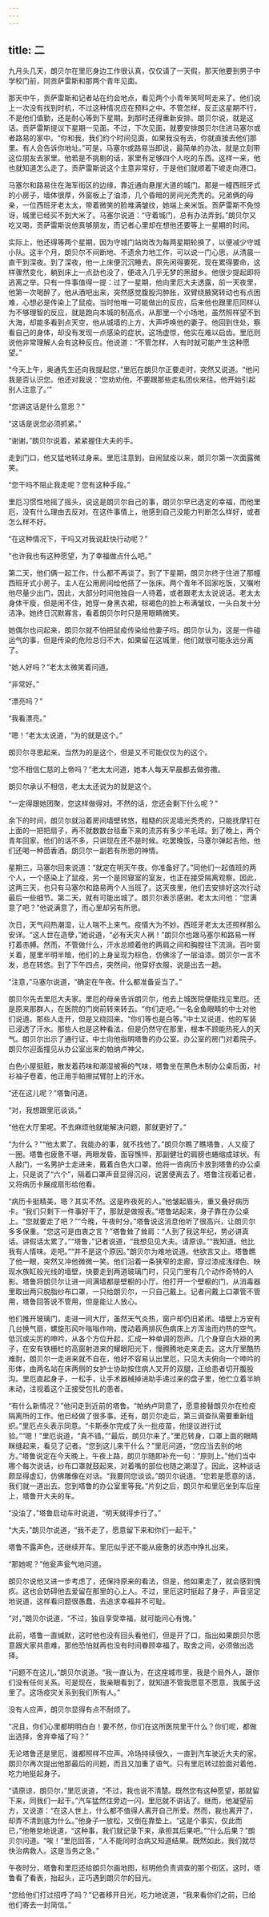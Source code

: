 ```yaml
---
---
---
```

title: 二
---



九月头几天，朗贝尔在里厄身边工作很认真，仅仅请了一天假，那天他要到男子中学校门前，同贡萨雷斯和那两个青年见面。

那天中午，贡萨雷斯和记者站在约会地点，看见两个小青年笑呵呵走来了。他们说上一次没有找到时机，不过这种情况应在预料之中。不管怎样，反正这星期不行，不是他们值勤，还是耐心等到下星期。到那时还得重新安排。朗贝尔说，就是这话。贡萨雷斯提议下星期一见面。不过，下次见面，就要安排朗贝尔住进马塞尔或者路易的家中。“你和我，我们约个时间见面，如果我没有去，你就直接去他们那里。有人会告诉你地址。”可是，马塞尔或路易当即说，最简单的办法，就是立刻带这位朋友去家里。他若是不挑剔的话，家里有足够四个人吃的东西。这样一来，他也就知道怎么走了。贡萨雷斯说这个主意非常好，于是他们就顺着下坡走向港口。

马塞尔和路易住在海军街区的边缘，靠近通向悬崖大道的城门。那是一幢西班牙式的小房子，墙体很厚，外窗板上了油漆，几个昏暗的房间光秃秃的。兄弟俩的母亲，一位西班牙老太太，带着微笑的脸堆满皱纹，她端上来米饭。贡萨雷斯不免惊讶，城里已经买不到大米了。马塞尔说道：“守着城门，总有办法弄到。”朗贝尔又吃又喝，贡萨雷斯说他真够朋友，而记者心里却在想他还要等上一星期的时间。

实际上，他还得等两个星期，因为守城门站岗改为每两星期轮换了，以便减少守城小队。这半个月，朗贝尔不间断地、不遗余力地工作，可以说一门心思，从清晨一直干到深夜。到了深夜，他一上床便沉沉睡去。原先闲得要死，现在累得要命，这样骤然变化，躺到床上一点劲也没了，便进入几乎无梦的黑甜乡。他很少提起即将逃离之举。只有一件事值得一提：过了一星期，他向里厄大夫透露，前一天夜里，他第一次喝醉了。他从酒吧出来，突然感觉腹股沟肿胀，双臂绕腋窝转动也有点困难，心想必是传染上了鼠疫。当时他唯一可能做出的反应，后来他也跟里厄同样认为不够理智的反应，就是跑向本城的制高点，从那里一个小场地，虽然照样望不到大海，却能多看到点天空，他从城墙的上方，大声呼唤他的妻子。他回到住处，察看自己的身体，却没有发现一点感染的症状。这场虚惊，他实在难以启齿。里厄则说他非常理解人会有这种反应。他说道：“不管怎样，人有时就可能产生这种愿望。”

“今天上午，奥通先生还向我提起您，”里厄在朗贝尔正要走时，突然又说道。“他问我是否认识您。他还对我说：‘您劝劝他，不要跟那些走私团伙来往。他开始引起别人注意了。’”

“您讲这话是什么意思？”

“这话是说您必须抓紧。”

“谢谢。”朗贝尔说着，紧紧握住大夫的手。

走到门口，他又猛地转过身来。里厄注意到，自闹鼠疫以来，朗贝尔第一次面露微笑。

“您干吗不阻止我走呢？您有这种手段。”

里厄习惯性地摇了摇头，说这是朗贝尔自己的事，朗贝尔早已选定的幸福，而他里厄，没有什么理由去反对。在这件事情上，他感到自己没能力判断怎么样好，或者怎么样不好。

“在这种情况下，干吗又对我说赶快行动呢？”

“也许我也有这种愿望，为了幸福做点什么吧。”

第二天，他们俩一起工作，什么都不再谈了。到了下星期，朗贝尔终于住进了那幢西班牙式小房子。主人在公用房间给他搭了一张床。两个青年不回家吃饭，又嘱咐他尽量少出门，因此，大部分时间他独自一人待着，或者跟老太太说说话。老太太身体干瘦，但是闲不住，她穿一身黑衣裙，棕褐色的脸上布满皱纹，一头白发十分洁净。她终日沉默寡言，看着朗贝尔时只是用眼睛微笑。

她偶尔也问起来，朗贝尔就不怕把鼠疫传染给他妻子吗。朗贝尔认为，这是一件碰运气的事，但是传染的危险总归不大，如果留在这城里，他们就很可能永远分离了。

“她人好吗？”老太太微笑着问道。

“非常好。”

“漂亮吗？”

“我看漂亮。”

“嗯！”老太太说道，“为的就是这个。”

朗贝尔寻思起来。当然为的是这个，但是又不可能仅仅为的这个。

“您不相信仁慈的上帝吗？”老太太问道，她本人每天早晨都去做弥撒。

朗贝尔承认不相信，老太太还说为的就是这个。

“一定得跟她团聚，您这样做得对。不然的话，您还会剩下什么呢？”

余下的时间，朗贝尔就沿着房间墙壁转悠，粗糙的灰泥墙光秃秃的，只能抚摩钉在上面的一把把扇子，再不就数数台毯垂下来的流苏有多少羊毛球。到了晚上，两个青年回家。他们的话不多，只讲现在还不是时候。吃罢晚饭，马塞尔弹起吉他，他们还喝一种茴香酒。朗贝尔一副若有所思的神情。

星期三，马塞尔回来说道：“就定在明天午夜。你准备好了。”同他们一起值班的两个人，一个感染上了鼠疫，另一个是同寝室的室友，也正在接受隔离观察。因此，这两三天，也只有马塞尔和路易两个人当班了。这天夜里，他们去安排好这次行动最后一些细节。第二天，就有可能出城了。朗贝尔表示感谢。老太太问他：“您满意了吧？”他说满意了，而心里却另有所思。

次日，天气闷热潮湿，让人喘不上来气。疫情大为不妙。西班牙老太太还照样那么安详。“这人世在造孽，”她说道，“必有天灾人祸！”朗贝尔也跟马塞尔和路易一样打着赤膊。然而，不管做什么，汗水总顺着他的两肩之间和胸膛往下流淌。百叶窗关着，屋里半明半暗，他们的上身呈现为棕色，仿佛涂了一层油漆。朗贝尔一言不发，总在转悠。到了下午四点，突然间，他穿好衣服，说是出去一趟。

“注意，”马塞尔说道，“确定在午夜。什么都准备妥当了。”

朗贝尔先去里厄大夫家。里厄的母亲告诉朗贝尔，他去上城医院便能找见里厄。还是原来那群人，在医院的门岗前转来转去。“你们走吧。”一名金鱼眼睛的中士对他们说道。那些人走开，但是又绕回来。“你们等也是白等。”中士又说道，他的军装已浸透了汗水。那些人也是这种看法，但是仍然守在那里，根本不顾能热死人的天气。朗贝尔出示了通行证，中士向他指明塔鲁的办公室。办公室的房门对着院子。朗贝尔迎面撞见从办公室出来的帕纳卢神父。

白色小屋挺脏，散发着药味和潮湿被褥的气味，塔鲁坐在黑色木制办公桌后面，衬衫袖子卷着，他正用手帕擦拭臂肘上的汗水。

“还在这儿呢？”塔鲁问道。

“对，我想跟里厄谈谈。”

“他在大厅里呢。不去麻烦他就能解决问题，那就更好了。”

“为什么？”“他太累了。我能办的事，就不找他了。”朗贝尔瞧了瞧塔鲁，人又瘦了一圈。塔鲁也疲惫不堪，两眼发昏，面容憔悴，那副健壮的肩膀也蜷缩成球状。有人敲门，一名男护士走进来，戴着白色大口罩。他将一沓病历卡放到塔鲁的办公桌上，只是说了“六个”，隔着口罩声音显得沉闷，说罢便离去了。塔鲁注视着记者，又将病历卡展成扇形给他看。

“病历卡挺精美，嗯？其实不然。这是昨夜死的人。”他皱起眉头，重又叠好病历卡。“我们只剩下一件事好干了，那就是做报表。”塔鲁站起来，身子靠在办公桌上。“您就要走了吧？”“今晚，午夜时分。”塔鲁说这消息他听了很高兴，让朗贝尔多多保重。“您这可是由衷之言？”塔鲁耸了耸肩：“人到了我这年纪，势必讲真话。讲假话太累了。”“塔鲁，”记者说道，“我想见见大夫。请原谅。”“我知道。他比我有人情味。走吧。”“并不是这个原因。”朗贝尔为难地说道。他欲言又止。塔鲁瞧了他一眼，突然又冲他微微一笑。他们沿着一条狭窄的走廊，穿过漆成浅绿色、映现水族缸般光线的墙壁，快要走到两道玻璃门时，只见门里有几个动作奇特的人影。塔鲁将朗贝尔让进一间满墙都是壁橱的小厅。他打开一个壁橱的门，从消毒器里取出两只脱脂纱布口罩，一只给朗贝尔，一只自己戴上。记者问戴上口罩管不管用，塔鲁回答说不管用，但是能让人放心。

他们推开玻璃门，走进一间大厅，虽然天气炎热，窗户却仍旧紧闭。墙壁上方安有几台换气扇，螺旋形风叶嗡嗡作响，搅动着两排灰色病床上方浑浊而灼热的空气。低沉或尖厉的呻吟，从各个方位升起，汇成一种单调的怨声。几个身穿白大褂的男子，在安有铁栅栏的高窗射进来的耀眼阳光下，慢腾腾地走来走去。这大厅里酷热难耐，朗贝尔一走进来就不自在，他好不容易认出里厄，只见大夫俯向一个呻吟的形体，由两名站在床两侧的女护士协助按住病人叉开的双腿，正给患者切开腹股沟。里厄直起身子，一松手，让手术器械掉进助手递过来的盘子里，他伫立着半晌未动，注视着这个正接受包扎的患者。

“有什么新情况？”他问走到近前的塔鲁。“帕纳卢同意了，愿意接替朗贝尔在检疫隔离所的工作。他已经做了很多事。还有，朗贝尔走后，第三调查队需要重新组织。”里厄点头表示同意。“卡斯泰尔完成了头一批疫苗，他提议进行试验。”“嗯！”里厄说道，“真不错。”“最后，朗贝尔来了。”里厄转身，口罩上面的眼睛眯缝起来，看见了记者。“您到这儿来干什么？”里厄问道，“您应当去别的地方。”塔鲁说定在今天晚上，午夜上路，朗贝尔随即补充一句：“原则上。”他们当中哪个每次说话，纱布口罩就鼓起来，对着嘴的部位也随之潮湿了。因此，这种谈话颇显得虚幻，仿佛雕像在对话。“我要同您谈谈。”朗贝尔说道。“您若是愿意的话，我们就一道出去。您到塔鲁的办公室里等我。”片刻之后，朗贝尔和里厄坐到车后座上，塔鲁开大夫的车。

“没油了，”塔鲁启动车时说道，“明天就得步行了。”

“大夫，”朗贝尔说道，“我不走了，愿意留下来和你们一起干。”

塔鲁不露声色，还继续开车。里厄似乎还不能从疲惫的状态中挣扎出来。

“那她呢？”他瓮声瓮气地问道。

朗贝尔说他又进一步考虑了，还保持原来的看法，但是，他如果走了，就会感到愧疚。这也会妨碍他去爱留在那里的心上人。不过，里厄这时挺起了身子，声音坚定地说道，这样看问题很愚蠢，去追求幸福并不可耻。

“对，”朗贝尔说道，“不过，独自享受幸福，就可能问心有愧。”

此前，塔鲁一直缄默，这时他也没有回头看他们，但是开了口，指出如果朗贝尔愿意跟大家共患难，那他恐怕就再也没有时间眷顾幸福了。取舍之间，必须做出选择。

“问题不在这儿，”朗贝尔说道。“我一直认为，在这座城市里，我是个局外人，跟你们没有任何关系。可是现在，我亲眼看到了，就知道不管我愿意不愿意，我属于这里了。这场疫灾关系到我们所有人。”

没有人应声，朗贝尔显得有点不耐烦了。

“况且，你们心里都明明白白！要不然，你们在这所医院里干什么？你们呢，都做出选择，舍弃幸福了吗？”

无论塔鲁还是里厄，谁都照样不应声。冷场持续很久，一直到汽车驶近大夫的家。朗贝尔再次提出他那最后的问题，而且又加重了语气。只有里厄转过脸面对着他，吃力地挺起身子。

“请原谅，朗贝尔，”里厄说道，“不过，我也说不清楚。既然您有这种愿望，那就留下来，同我们一起干。”汽车猛然往旁边一闪，里厄就不讲话了。继而，他凝望前方，又说道：“在这人世上，什么都不值得人离开自己所爱。然而，我也离开了，却弄不清到底为什么。”他身子一放松，又倒在靠垫上。“这是个事实，仅此而已，”他倦怠地说道，“这种事，我们就记录下来，承担其后果吧。”“什么后果？”朗贝尔问道。“唉！”里厄回答，“人不能同时治病又知道结果。既然如此，我们就尽快治病救人。这是当务之急。”

午夜时分，塔鲁和里厄还给朗贝尔画地图，标明他负责调查的那个街区。这时，塔鲁看了看表，抬起头，正巧遇到朗贝尔的目光。

“您给他们打过招呼了吗？”记者移开目光，吃力地说道，“我来看你们之前，已给他们寄去一封简信。”